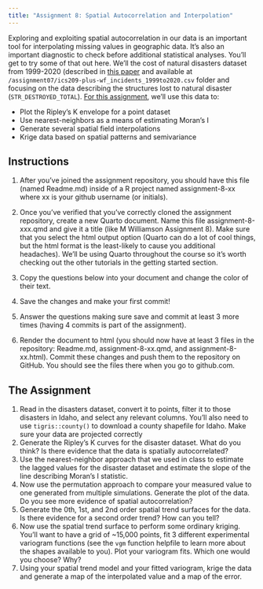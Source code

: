 ```yaml
---
title: "Assignment 8: Spatial Autocorrelation and Interpolation"
---
```


Exploring and exploiting spatial autocorrelation in our data is an important tool for interpolating missing values in geographic data. It's also an important diagnostic to check before additional statistical analyses. You'll get to try some of that out here. We'll the cost of natural disasters dataset from 1999-2020 (described in [this paper](https://www.nature.com/articles/s41597-023-01955-0) and available at `/assignment07/ics209-plus-wf_incidents_1999to2020.csv` folder and focusing on the data describing the structures lost to natural disaster (`STR_DESTROYED_TOTAL`). [For this assignment](https://classroom.github.com/a/8kPhiDo_), we'll use this data to:

* Plot the Ripley's K envelope for a point dataset
* Use nearest-neighbors as a means of estimating Moran's I
* Generate several spatial field interpolations
* Krige data based on spatial patterns and semivariance

## Instructions

1. After you've joined the assignment repository, you should have this file (named Readme.md) inside of a R project named assignment-8-xx where xx is your github username (or initials).

2. Once you've verified that you've correctly cloned the assignment repository, create a new Quarto document. Name this file assignment-8-xxx.qmd and give it a title (like M Williamson Assignment 8). Make sure that you select the html output option (Quarto can do a lot of cool things, but the html format is the least-likely to cause you additional headaches). We'll be using Quarto throughout the course so it's worth checking out the other tutorials in the getting started section.

3. Copy the questions below into your document and change the color of their text.

4. Save the changes and make your first commit!

5. Answer the questions making sure save and commit at least 3 more times (having 4 commits is part of the assignment).

6. Render the document to html (you should now have at least 3 files in the repository: Readme.md, assignment-8-xx.qmd, and assignment-8-xx.html). Commit these changes and push them to the repository on GitHub. You should see the files there when you go to github.com.

## The Assignment

1. Read in the disasters dataset, convert it to points, filter it to those disasters in Idaho, and select any relevant columns. You'll also need to use `tigris::county()` to download a county shapefile for Idaho. Make sure your data are projected correctly
2. Generate the Ripley's K curves for the disaster dataset. What do you think? Is there evidence that the data is spatially autocorrelated?
3. Use the nearest-neighbor approach that we used in class to estimate the lagged values for the disaster dataset and estimate the slope of the line describing Moran's I statistic.
4. Now use the permutation approach to compare your measured value to one generated from multiple simulations. Generate the plot of the data. Do you see more evidence of spatial autocorrelation?
5. Generate the 0th, 1st, and 2nd order spatial trend surfaces for the data. Is there evidence for a second order trend? How can you tell?
6. Now use the spatial trend surface to perform some ordinary kriging. You'll want to have a grid of ~15,000 points, fit 3 different experimental variogram functions (see the `vgm` function helpfile to learn more about the shapes available to you). Plot your variogram fits. Which one would you choose? Why?
7. Using your spatial trend model and your fitted variogram, krige the data and generate a map of the interpolated value and a map of the error.
